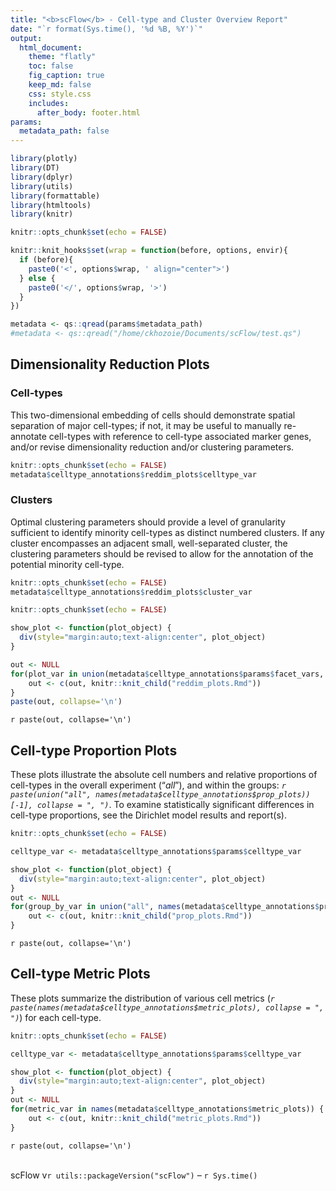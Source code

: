 ```yaml
---
title: "<b>scFlow</b> - Cell-type and Cluster Overview Report"
date: "`r format(Sys.time(), '%d %B, %Y')`"
output:
  html_document:
    theme: "flatly"
    toc: false
    fig_caption: true
    keep_md: false
    css: style.css
    includes:
      after_body: footer.html
params:
  metadata_path: false
---
```


```r
library(plotly)
library(DT)
library(dplyr)
library(utils)
library(formattable)
library(htmltools)
library(knitr)

knitr::opts_chunk$set(echo = FALSE)

knitr::knit_hooks$set(wrap = function(before, options, envir){
  if (before){
    paste0('<', options$wrap, ' align="center">')
  } else {
    paste0('</', options$wrap, '>')
  }
})
```

```r
metadata <- qs::qread(params$metadata_path)
#metadata <- qs::qread("/home/ckhozoie/Documents/scFlow/test.qs")
```

## Dimensionality Reduction Plots
### Cell-types
This two-dimensional embedding of cells should demonstrate spatial separation of major cell-types; if not, it may be useful to manually re-annotate cell-types with reference to cell-type associated marker genes, and/or revise dimensionality reduction and/or clustering parameters.
<div class = "zoomfig">
```r
knitr::opts_chunk$set(echo = FALSE)
metadata$celltype_annotations$reddim_plots$celltype_var
```
</div>

### Clusters
Optimal clustering parameters should provide a level of granularity sufficient to identify minority cell-types as distinct numbered clusters.  If any cluster encompasses an adjacent small, well-separated cluster, the clustering parameters should be revised to allow for the annotation of the potential minority cell-type.
<div class = "zoomfig">
```r
knitr::opts_chunk$set(echo = FALSE)
metadata$celltype_annotations$reddim_plots$cluster_var
```
</div>


```r
knitr::opts_chunk$set(echo = FALSE)

show_plot <- function(plot_object) {
  div(style="margin:auto;text-align:center", plot_object)
}

out <- NULL
for(plot_var in union(metadata$celltype_annotations$params$facet_vars, metadata$celltype_annotations$params$unique_id_var)) {
    out <- c(out, knitr::knit_child("reddim_plots.Rmd"))
}
paste(out, collapse='\n')
```

`r paste(out, collapse='\n')`

## Cell-type Proportion Plots

These plots illustrate the absolute cell numbers and relative proportions of cell-types in the overall experiment ("_all_"), and within the groups: _`r paste(union("all", names(metadata$celltype_annotations$prop_plots))[-1], collapse = ", ")`_.  To examine statistically significant differences in cell-type proportions, see the Dirichlet model results and report(s).

```r
knitr::opts_chunk$set(echo = FALSE)

celltype_var <- metadata$celltype_annotations$params$celltype_var

show_plot <- function(plot_object) {
  div(style="margin:auto;text-align:center", plot_object)
}
out <- NULL
for(group_by_var in union("all", names(metadata$celltype_annotations$prop_plots))) {
    out <- c(out, knitr::knit_child("prop_plots.Rmd"))
}
```

`r paste(out, collapse='\n')`

## Cell-type Metric Plots

These plots summarize the distribution of various cell metrics (_`r paste(names(metadata$celltype_annotations$metric_plots), collapse = ", ")`_) for each cell-type.

```r
knitr::opts_chunk$set(echo = FALSE)

celltype_var <- metadata$celltype_annotations$params$celltype_var

show_plot <- function(plot_object) {
  div(style="margin:auto;text-align:center", plot_object)
}
out <- NULL
for(metric_var in names(metadata$celltype_annotations$metric_plots)) {
    out <- c(out, knitr::knit_child("metric_plots.Rmd"))
}
```

`r paste(out, collapse='\n')`

<br>scFlow v`r utils::packageVersion("scFlow")` -- `r Sys.time()`
